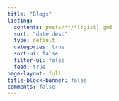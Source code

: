 ```yaml
---
title: "Blogs"
listing:
  contents: posts/**/*[!gist].qmd
  sort: "date desc"
  type: default
  categories: true
  sort-ui: false
  filter-ui: false
  feed: true
page-layout: full
title-block-banner: false
comments: false
---
```



